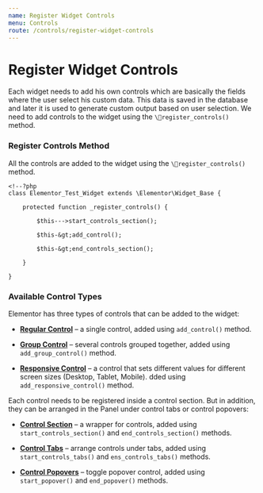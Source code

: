 ```yaml
---
name: Register Widget Controls
menu: Controls
route: /controls/register-widget-controls
---
```

# Register Widget Controls

Each widget needs to add his own controls which are basically the fields where the user select his custom data. This data is saved in the database and later it is used to generate custom output based on user selection. We need to add controls to the widget using the `\register_controls()` method.

### Register Controls Method

All the controls are added to the widget using the `\register_controls()` method.

    <!--?php
    class Elementor_Test_Widget extends \Elementor\Widget_Base {

    	protected function _register_controls() {

    		$this--->start_controls_section();

    		$this-&gt;add_control();

    		$this-&gt;end_controls_section();

    	}

    }


### Available Control Types

Elementor has three types of controls that can be added to the widget:

* [**Regular Control**](https://developers.elementor.com/add-controls-to-widgets/) – a single control, added using `add_control()` method.

* [**Group Control**](https://developers.elementor.com/add-group-controls-to-widgets/) – several controls grouped together, added using `add_group_control()` method.

* [**Responsive Control**](https://developers.elementor.com/add-responsive-controls-to-widgets/) – a control that sets different values for different screen sizes (Desktop, Tablet, Mobile).     dded using `add_responsive_control()` method.

Each control needs to be registered inside a control section. But in addition, they can be arranged in the Panel under control tabs or control popovers:

* [**Control Section**](https://developers.elementor.com/add-control-section-to-widgets/) – a wrapper for controls, added using `start_controls_section()` and `end_controls_section()` methods.

* [**Control Tabs**](https://developers.elementor.com/add-control-tabs-to-widgets/) – arrange controls under tabs, added using `start_controls_tabs()` and `ens_controls_tabs()` methods.

* [**Control Popovers**](https://developers.elementor.com/add-control-popovers-to-widgets/) – toggle popover control, added using `start_popover()` and `end_popover()` methods.
